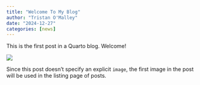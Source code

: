 ```yaml
---
title: "Welcome To My Blog"
author: "Tristan O'Malley"
date: "2024-12-27"
categories: [news]
---
```


This is the first post in a Quarto blog. Welcome!

![](thumbnail.jpg)

Since this post doesn't specify an explicit `image`, the first image in the post will be used in the listing page of posts.
